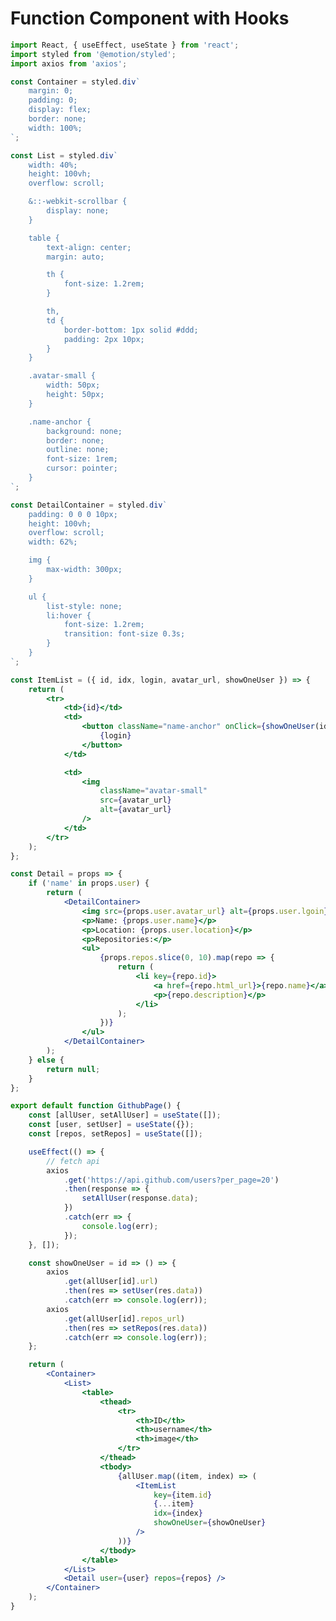 # Function Component with Hooks

```jsx
import React, { useEffect, useState } from 'react';
import styled from '@emotion/styled';
import axios from 'axios';

const Container = styled.div`
    margin: 0;
    padding: 0;
    display: flex;
    border: none;
    width: 100%;
`;

const List = styled.div`
    width: 40%;
    height: 100vh;
    overflow: scroll;

    &::-webkit-scrollbar {
        display: none;
    }

    table {
        text-align: center;
        margin: auto;

        th {
            font-size: 1.2rem;
        }

        th,
        td {
            border-bottom: 1px solid #ddd;
            padding: 2px 10px;
        }
    }

    .avatar-small {
        width: 50px;
        height: 50px;
    }

    .name-anchor {
        background: none;
        border: none;
        outline: none;
        font-size: 1rem;
        cursor: pointer;
    }
`;

const DetailContainer = styled.div`
    padding: 0 0 0 10px;
    height: 100vh;
    overflow: scroll;
    width: 62%;

    img {
        max-width: 300px;
    }

    ul {
        list-style: none;
        li:hover {
            font-size: 1.2rem;
            transition: font-size 0.3s;
        }
    }
`;

const ItemList = ({ id, idx, login, avatar_url, showOneUser }) => {
    return (
        <tr>
            <td>{id}</td>
            <td>
                <button className="name-anchor" onClick={showOneUser(idx)}>
                    {login}
                </button>
            </td>

            <td>
                <img
                    className="avatar-small"
                    src={avatar_url}
                    alt={avatar_url}
                />
            </td>
        </tr>
    );
};

const Detail = props => {
    if ('name' in props.user) {
        return (
            <DetailContainer>
                <img src={props.user.avatar_url} alt={props.user.lgoin} />
                <p>Name: {props.user.name}</p>
                <p>Location: {props.user.location}</p>
                <p>Repositories:</p>
                <ul>
                    {props.repos.slice(0, 10).map(repo => {
                        return (
                            <li key={repo.id}>
                                <a href={repo.html_url}>{repo.name}</a>
                                <p>{repo.description}</p>
                            </li>
                        );
                    })}
                </ul>
            </DetailContainer>
        );
    } else {
        return null;
    }
};

export default function GithubPage() {
    const [allUser, setAllUser] = useState([]);
    const [user, setUser] = useState({});
    const [repos, setRepos] = useState([]);

    useEffect(() => {
        // fetch api
        axios
            .get('https://api.github.com/users?per_page=20')
            .then(response => {
                setAllUser(response.data);
            })
            .catch(err => {
                console.log(err);
            });
    }, []);

    const showOneUser = id => () => {
        axios
            .get(allUser[id].url)
            .then(res => setUser(res.data))
            .catch(err => console.log(err));
        axios
            .get(allUser[id].repos_url)
            .then(res => setRepos(res.data))
            .catch(err => console.log(err));
    };

    return (
        <Container>
            <List>
                <table>
                    <thead>
                        <tr>
                            <th>ID</th>
                            <th>username</th>
                            <th>image</th>
                        </tr>
                    </thead>
                    <tbody>
                        {allUser.map((item, index) => (
                            <ItemList
                                key={item.id}
                                {...item}
                                idx={index}
                                showOneUser={showOneUser}
                            />
                        ))}
                    </tbody>
                </table>
            </List>
            <Detail user={user} repos={repos} />
        </Container>
    );
}
```
